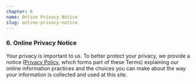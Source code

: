 ```yaml
---
chapter: 6
name: Online Privacy Notice
slug: online-privacy-notice
---
```


### 6. Online Privacy Notice

Your privacy is important to us. To better protect your privacy, we provide a notice ([Privacy Policy](/privacy-policy), which forms part of these Terms) explaining our online information practices and the choices you can make about the way your information is collected and used at this site.
